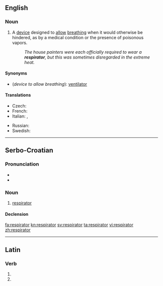 ==English==

===Noun===
{{en-noun}}

# A [[device]] designed to [[allow]] [[breathe|breathing]] when it would otherwise be hindered, as by a medical condition or the presence of poisonous vapors.
#: ''The house painters were each officially required to wear a '''respirator''', but this was sometimes disregarded in the extreme heat.''

====Synonyms====
* (''device to allow breathing''): [[ventilator]]

====Translations====
{{trans-top|device to allow breathing}}
* Czech: {{t-|cs|respirátor|m}}
* French: {{t+|fr|respirateur|m}}
* Italian: {{t+|it|respiratore|m}},  {{t-|it|aeroforo|m}}
{{trans-mid}}
* Russian: {{t+|ru|респиратор|m|tr=respirátor}}
* Swedish: {{t+|sv|respirator}}
{{trans-bottom}}

----

==Serbo-Croatian==

===Pronunciation===
* {{IPA|/respǐraːtor/|lang=sh}}
* {{hyphenation|res|pi|ra|tor}}

===Noun===
{{sh-noun|g=m|head=respìrātor|r|респиратор|респѝра̄тор}}

# [[#English|respirator]]

====Declension====
{{sh-decl-noun
|respirator|respiratori
|respiratora|respiratora
|respiratoru|respiratorima
|respirator|respiratore
|respiratoru / respiratore|respiratori
|respiratoru|respiratorima
|respiratorom|respiratorima
}}

[[fa:respirator]]
[[kn:respirator]]
[[sv:respirator]]
[[ta:respirator]]
[[vi:respirator]]
[[zh:respirator]]

----
==Latin==

===Verb===
{{la-verb-form|respīrātor}}

# {{conjugation of|respiro|respīrō|2|s|fut|pass|imp|lang=la}}
# {{conjugation of|respiro|respīrō|3|s|fut|pass|imp|lang=la}}
{{count page|[[Wiktionary:Page count]]}}
{{rfc-auto}}